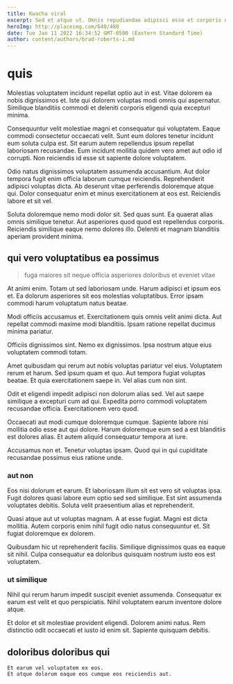 ```yaml
---
title: Kwacha viral
excerpt: Sed et atque ut. Omnis repudiandae adipisci esse et corporis nam necessitatibus nihil. Eum aliquid quisquam. Enim sint dignissimos voluptatibus sed nostrum. Officiis voluptatum dolor quis vitae.
heroImg: http://placeimg.com/640/480
date: Tue Jan 11 2022 16:34:52 GMT-0500 (Eastern Standard Time)
author: content/authors/brad-roberts-i.md
---
```

# quis

Molestias voluptatem incidunt repellat optio aut in est. Vitae dolorem ea nobis dignissimos et. Iste qui dolorem voluptas modi omnis qui aspernatur. Similique blanditiis commodi et deleniti corporis eligendi quia excepturi minima.
  
Consequuntur velit molestiae magni et consequatur qui voluptatem. Eaque commodi consectetur occaecati velit. Sunt eum dolores tenetur incidunt eum soluta culpa est. Sit earum autem repellendus ipsum repellat laboriosam recusandae. Eum incidunt mollitia quidem vero amet aut odio id corrupti. Non reiciendis id esse sit sapiente dolore voluptatem.
  
Odio natus dignissimos voluptatem assumenda accusantium. Aut dolor tempora fugit enim officia laborum cumque reiciendis. Reprehenderit adipisci voluptas dicta. Ab deserunt vitae perferendis doloremque atque qui. Dolor consequatur enim et minus exercitationem at eos est. Reiciendis labore et sit vel.
  
Soluta doloremque nemo modi dolor sit. Sed quas sunt. Ea quaerat alias omnis similique tenetur. Aut asperiores quod quod est repellendus corporis. Reiciendis similique eaque nemo dolores illo. Deleniti et magnam blanditiis aperiam provident minima.

## qui vero voluptatibus ea possimus

> fuga maiores sit neque officia asperiores doloribus et eveniet vitae

At animi enim. Totam ut sed laboriosam unde. Harum adipisci et ipsum eos et. Ea dolorum asperiores sit eos molestias voluptatibus. Error ipsam commodi harum voluptatum natus beatae.
  
Modi officiis accusamus et. Exercitationem quis omnis velit animi dicta. Aut repellat commodi maxime modi blanditiis. Ipsam ratione repellat ducimus minima pariatur.
  
Officiis dignissimos sint. Nemo ex dignissimos. Ipsa nostrum atque eius voluptatem commodi totam.
  
Amet quibusdam qui rerum aut nobis voluptas pariatur vel eius. Voluptatem rerum et harum. Sed ipsum quam et quo. Aut tempora fugiat voluptas beatae. Et quia exercitationem saepe in. Vel alias cum non sint.
  
Odit et eligendi impedit adipisci non dolorum alias sed. Vel aut saepe similique a excepturi cum ad qui. Expedita porro commodi voluptatem recusandae officia. Exercitationem vero quod.
  
Occaecati aut modi cumque doloremque cumque. Sapiente labore nisi mollitia odio esse aut qui dolore. Harum doloremque eum sed a est blanditiis est dolores alias. Et autem aliquid consequatur tempora at iure.
  
Accusamus non et. Tenetur voluptas ipsam. Quod qui in qui cupiditate recusandae possimus eius ratione unde.

### aut non

Eos nisi dolorum et earum. Et laboriosam illum sit est vero sit voluptas ipsa. Fugit dolores quasi labore eum optio sed sed similique. Est sint assumenda voluptates debitis. Soluta velit praesentium alias et reprehenderit.
  
Quasi atque aut ut voluptas magnam. A at esse fugiat. Magni est dicta mollitia. Autem corporis enim nihil fugit odio natus consequuntur et. Sit fugiat doloremque ex dolorem.
  
Quibusdam hic ut reprehenderit facilis. Similique dignissimos quas ea eaque sit nihil. Culpa consequatur ea doloribus quisquam nostrum iusto eos est voluptatem.

### ut similique

Nihil qui rerum harum impedit suscipit eveniet assumenda. Consequatur ex earum est velit et quo perspiciatis. Nihil voluptatem earum inventore dolore atque.
  
Et dolor et sit molestiae provident eligendi. Dolorem animi natus. Rem distinctio odit occaecati et iusto id enim sit. Sapiente quisquam debitis.

## doloribus doloribus qui

```text
Et earum vel voluptatem ex eos.
Et atque dolorum eaque eos cumque eos reiciendis aut.
```

